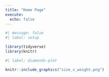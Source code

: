 ```yaml
---
title: "Home Page"
execute: 
  echo: false
---
```


```r
#| message: false
#| label: setup

library(tidyverse)
library(knitr)
```

```r
#| label: diamonds-plot

knitr::include_graphics("size_v_weight.png")
```

  
